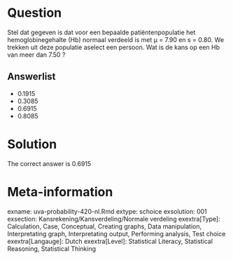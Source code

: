 Question
========

Stel dat gegeven is dat voor een bepaalde patiëntenpopulatie het hemoglobinegehalte (Hb) normaal verdeeld is met µ = 7.90 en s = 0.80. We trekken uit deze populatie aselect een persoon. Wat is de kans op een Hb van meer dan 7.50 ? 

Answerlist
----------
* 0.1915
* 0.3085
* 0.6915
* 0.8085

Solution
========

The correct answer is  0.6915 

Meta-information
================
exname: uva-probability-420-nl.Rmd 
extype: schoice 
exsolution: 001 
exsection: Kansrekening/Kansverdeling/Normale verdeling
exextra[Type]: Calculation, Case, Conceptual, Creating graphs, Data manipulation, Interpretating graph, Interpretating output, Performing analysis, Test choice 
exextra[Langauge]: Dutch 
exextra[Level]: Statistical Literacy, Statistical Reasoning, Statistical Thinking 
